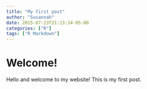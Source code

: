 ```yaml
---
title: "My first post"
author: "Susannah"
date: 2015-07-23T21:13:14-05:00
categories: ["R"]
tags: ["R Markdown"]
---
```

# Welcome! 
Hello and welcome to my website! This is my first post. 